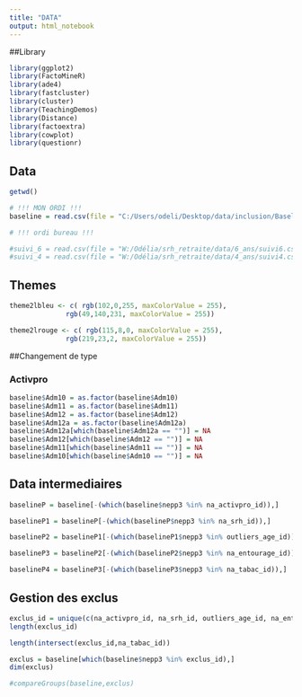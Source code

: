 ---
title: "DATA"
output: html_notebook
---
##Library
```{r}
library(ggplot2)
library(FactoMineR)
library(ade4)
library(fastcluster)
library(cluster)
library(TeachingDemos)
library(Distance)
library(factoextra)
library(cowplot)
library(questionr)

```
## Data
```{r}
getwd()

# !!! MON ORDI !!!
baseline = read.csv(file = "C:/Users/odeli/Desktop/data/inclusion/Baseline.csv", header = TRUE, row.names = NULL, sep = ';')

# !!! ordi bureau !!!

#suivi_6 = read.csv(file = "W:/Odélia/srh_retraite/data/6_ans/suivi6.csv", header = TRUE, row.names = NULL, sep = ";")
#suivi_4 = read.csv(file = "W:/Odélia/srh_retraite/data/4_ans/suivi4.csv", header = TRUE, row.names = NULL, sep = ";")
```
## Themes

```{r}
theme2lbleu <- c( rgb(102,0,255, maxColorValue = 255),
              rgb(49,140,231, maxColorValue = 255))
```
```{r}
theme2lrouge <- c( rgb(115,8,0, maxColorValue = 255),
              rgb(219,23,2, maxColorValue = 255))
```

##Changement de type

### Activpro
```{r}
baseline$Adm10 = as.factor(baseline$Adm10)
baseline$Adm11 = as.factor(baseline$Adm11)
baseline$Adm12 = as.factor(baseline$Adm12)
baseline$Adm12a = as.factor(baseline$Adm12a)
baseline$Adm12a[which(baseline$Adm12a == "")] = NA
baseline$Adm12[which(baseline$Adm12 == "")] = NA
baseline$Adm11[which(baseline$Adm11 == "")] = NA
baseline$Adm10[which(baseline$Adm10 == "")] = NA
```


## Data intermediaires

```{r}
baselineP = baseline[-(which(baseline$nepp3 %in% na_activpro_id)),]

baselineP1 = baselineP[-(which(baselineP$nepp3 %in% na_srh_id)),]

baselineP2 = baselineP1[-(which(baselineP1$nepp3 %in% outliers_age_id)),]

baselineP3 = baselineP2[-(which(baselineP2$nepp3 %in% na_entourage_id)),]

baselineP4 = baselineP3[-(which(baselineP3$nepp3 %in% na_tabac_id)),]
```

## Gestion des exclus

```{r}
exclus_id = unique(c(na_activpro_id, na_srh_id, outliers_age_id, na_entourage_id, na_tabac_id))
length(exclus_id)
```
```{r}
length(intersect(exclus_id,na_tabac_id))
```

```{r}
exclus = baseline[which(baseline$nepp3 %in% exclus_id),]
dim(exclus)
```
```{r}
#compareGroups(baseline,exclus)
```

